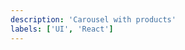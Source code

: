 ```yaml
---
description: 'Carousel with products'
labels: ['UI', 'React']
---
```



<PresentationCanvas>
  <ProductsCarousel
    products={[
      {
        product_id: 4708473077850,
        variants: [{ actual_price: 39.95 }],
        title: 'Unicorn Tears - Candle and Bath Bomb Gift Set',
        front_image: {
          alt: null,
          src: 'https://cdn.shopify.com/s/files/1/1356/7945/products/Unicorn_Tears_relaunch_Bundle_Comp_3eb3e0a2-8b20-4c1d-9bf3-3d07230e7484.png?v=1592829644',
        },
      },
      {
        product_id: 10419939918,
        variants: [{ actual_price: 39.95 }],
        title: 'Relax - Candle & Bath Bomb Gift Set',
        front_image: {
          alt: null,
          src: 'https://cdn.shopify.com/s/files/1/1356/7945/products/destress_productshot_bundle_3_grande_0000_Relax.png?v=1492822138',
        },
      },
      {
        product_id: 10419921742,
        variants: [{ actual_price: 29.95 }],
        title: 'Pink Champagne - Candle & Bath Bomb Gift Set',
        front_image: {
          alt: null,
          src: 'https://cdn.shopify.com/s/files/1/1356/7945/products/pink_champagne_bundle_a843c22c-ed08-4ca8-80d8-40dc892ca757.png?v=1492822021',
        },
      },
      {
        product_id: 10419921743,
        variants: [{ actual_price: 39.95 }],
        title: 'Unicorn Tears - Candle and Bath Bomb Gift Set',
        front_image: {
          alt: null,
          src: 'https://cdn.shopify.com/s/files/1/1356/7945/products/Unicorn_Tears_relaunch_Bundle_Comp_3eb3e0a2-8b20-4c1d-9bf3-3d07230e7484.png?v=1592829644',
        },
      },
    ]}
  />
</PresentationCanvas>
